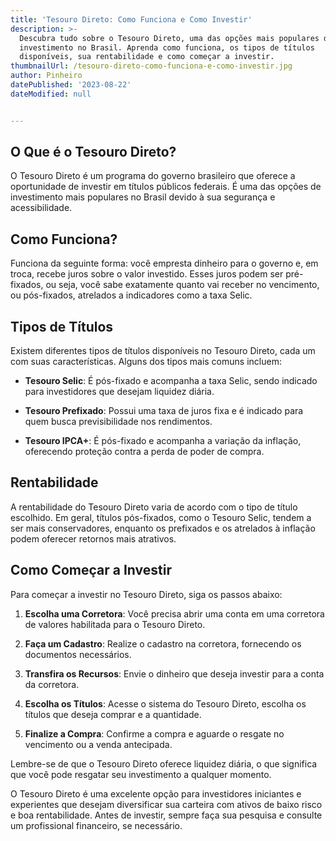 ```yaml
---
title: 'Tesouro Direto: Como Funciona e Como Investir'
description: >-
  Descubra tudo sobre o Tesouro Direto, uma das opções mais populares de
  investimento no Brasil. Aprenda como funciona, os tipos de títulos
  disponíveis, sua rentabilidade e como começar a investir.
thumbnailUrl: /tesouro-direto-como-funciona-e-como-investir.jpg
author: Pinheiro
datePublished: '2023-08-22'
dateModified: null


---
```


## O Que é o Tesouro Direto?

O Tesouro Direto é um programa do governo brasileiro que oferece a oportunidade de investir em títulos públicos federais. É uma das opções de investimento mais populares no Brasil devido à sua segurança e acessibilidade.

## Como Funciona?

Funciona da seguinte forma: você empresta dinheiro para o governo e, em troca, recebe juros sobre o valor investido. Esses juros podem ser pré-fixados, ou seja, você sabe exatamente quanto vai receber no vencimento, ou pós-fixados, atrelados a indicadores como a taxa Selic.

## Tipos de Títulos

Existem diferentes tipos de títulos disponíveis no Tesouro Direto, cada um com suas características. Alguns dos tipos mais comuns incluem:

- **Tesouro Selic**: É pós-fixado e acompanha a taxa Selic, sendo indicado para investidores que desejam liquidez diária.

- **Tesouro Prefixado**: Possui uma taxa de juros fixa e é indicado para quem busca previsibilidade nos rendimentos.

- **Tesouro IPCA+**: É pós-fixado e acompanha a variação da inflação, oferecendo proteção contra a perda de poder de compra.

## Rentabilidade

A rentabilidade do Tesouro Direto varia de acordo com o tipo de título escolhido. Em geral, títulos pós-fixados, como o Tesouro Selic, tendem a ser mais conservadores, enquanto os prefixados e os atrelados à inflação podem oferecer retornos mais atrativos.

## Como Começar a Investir

Para começar a investir no Tesouro Direto, siga os passos abaixo:

1. **Escolha uma Corretora**: Você precisa abrir uma conta em uma corretora de valores habilitada para o Tesouro Direto.

2. **Faça um Cadastro**: Realize o cadastro na corretora, fornecendo os documentos necessários.

3. **Transfira os Recursos**: Envie o dinheiro que deseja investir para a conta da corretora.

4. **Escolha os Títulos**: Acesse o sistema do Tesouro Direto, escolha os títulos que deseja comprar e a quantidade.

5. **Finalize a Compra**: Confirme a compra e aguarde o resgate no vencimento ou a venda antecipada.

Lembre-se de que o Tesouro Direto oferece liquidez diária, o que significa que você pode resgatar seu investimento a qualquer momento.

O Tesouro Direto é uma excelente opção para investidores iniciantes e experientes que desejam diversificar sua carteira com ativos de baixo risco e boa rentabilidade. Antes de investir, sempre faça sua pesquisa e consulte um profissional financeiro, se necessário.
